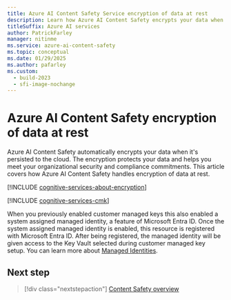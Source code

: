 ```yaml
---
title: Azure AI Content Safety Service encryption of data at rest
description: Learn how Azure AI Content Safety encrypts your data when it's persisted to the cloud.
titleSuffix: Azure AI services
author: PatrickFarley
manager: nitinme
ms.service: azure-ai-content-safety
ms.topic: conceptual
ms.date: 01/29/2025
ms.author: pafarley
ms.custom:
  - build-2023
  - sfi-image-nochange
---
```



# Azure AI Content Safety encryption of data at rest

Azure AI Content Safety automatically encrypts your data when it's persisted to the cloud. The encryption protects your data and helps you meet your organizational security and compliance commitments. This article covers how Azure AI Content Safety handles encryption of data at rest. 

[!INCLUDE [cognitive-services-about-encryption](../../includes/cognitive-services-about-encryption.md)]

[!INCLUDE [cognitive-services-cmk](../../includes/configure-customer-managed-keys.md)]

When you previously enabled customer managed keys this also enabled a system assigned managed identity, a feature of Microsoft Entra ID. Once the system assigned managed identity is enabled, this resource is registered with Microsoft Entra ID. After being registered, the managed identity will be given access to the Key Vault selected during customer managed key setup. You can learn more about [Managed Identities](/azure/active-directory/managed-identities-azure-resources/overview).

## Next step

> [!div class="nextstepaction"]
> [Content Safety overview](../overview.md)